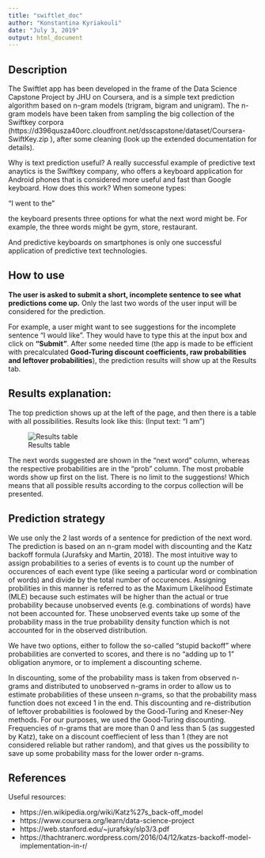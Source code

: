 ```yaml
---
title: "swiftlet_doc"
author: "Konstantina Kyriakouli"
date: "July 3, 2019"
output: html_document
---
```




## Description

The Swiftlet app has been developed in the frame of the Data Science Capstone Project by JHU on Coursera, and is a simple text prediction algorithm based on n-gram models (trigram, bigram and unigram). The n-gram models have been taken from sampling the big collection of the Swiftkey corpora (https://d396qusza40orc.cloudfront.net/dsscapstone/dataset/Coursera-SwiftKey.zip ), after some cleaning (look up the extended documentation for details).

Why is text prediction useful?
A really successful example of predictive text anaytics is the Swiftkey company, who offers a keyboard application for Android phones that is considered more useful and fast than Google keyboard.
How does this work? When someone types:

"I went to the"

the keyboard presents three options for what the next word might be. For example, the three words might be gym, store, restaurant. 

And predictive keyboards on smartphones is only one successful application of predictive text technologies.

## How to use

**The user is asked to submit a short, incomplete sentence to see what predictions come up.**
Only the last two words of the user input will be considered for the prediction.

For example, a user might want to see suggestions for the incomplete sentence "I would like". They would have to type
this at the input box and click on **"Submit"**. After some needed time (the app is made to be efficient with precalculated **Good-Turing discount coefficients, raw probabilities and leftover probabilities**),
the prediction results will show up at the Results tab.


## Results explanation: 

The top prediction shows up at the left of the page, and then there is a table with all possibilities.
Results look like this: (Input text: "I am")

![Results table](image2.jpg)


The next words suggested are shown in the "next word" column, whereas the respective probabilities are in the "prob" column. The most probable words show up first on the list.
There is no limit to the suggestions! Which means that all possible results according to the corpus collection will be presented.

## Prediction strategy

We use only the 2 last words of a sentence for prediction of the next word. The prediction is based on an n-gram model with discounting and the Katz backoff formula (Jurafsky and Martin, 2018).
The most intuitive way to assign probabilities to a series of events is to count up the number of occurences of each event type (like seeing a particular word or combination of words) and divide by the total number of occurences. Assigning probilities in this manner is referred to as the Maximum Likelihood Estimate (MLE) because such estimates will be higher than the actual or true probability because unobserved events (e.g. combinations of words) have not been accounted for. These unobserved events take up some of the probability mass in the true probability density function which is not accounted for in the observed distribution.

We have two options, either to follow the so-called "stupid backoff" where probabilities are converted to scores, and there is no "adding up to 1" obligation anymore, or to implement a discounting scheme.

In discounting, some of the probability mass is taken from observed n-grams and distributed to unobserved n-grams in order to allow us to estimate probabilities of these unseen n-grams, so that the probability mass function does not exceed 1 in the end. This discounting and re-distribution of leftover probabilities is foolowed by the Good-Turing and Kneser-Ney methods. For our purposes, we used the Good-Turing discounting. Frequencies of n-grams that are more than 0 and less than 5 (as suggested by Katz), take on a discount coeffiecient of less than 1 (they are not considered reliable but rather random), and that gives us the possibility to save up some probability mass for the lower order n-grams.

## References

Useful resources:

- https://en.wikipedia.org/wiki/Katz%27s_back-off_model
- https://www.coursera.org/learn/data-science-project
- https://web.stanford.edu/~jurafsky/slp3/3.pdf
- https://thachtranerc.wordpress.com/2016/04/12/katzs-backoff-model-implementation-in-r/



